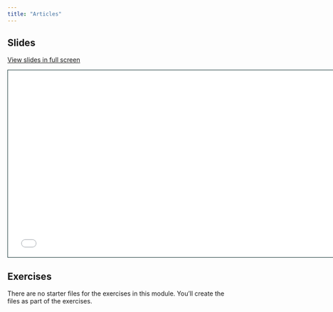 ```yaml
---
title: "Articles"
---
```


## Slides

[View slides in full screen](1-4-scholarly-writing.html)

```{=html}
<iframe class="slide-deck" src="1-4-scholarly-writing.html" height="420" width="747" style="border: 1px solid #123233;"></iframe>
```
## Exercises

There are no starter files for the exercises in this module. You'll create the files as part of the exercises.
